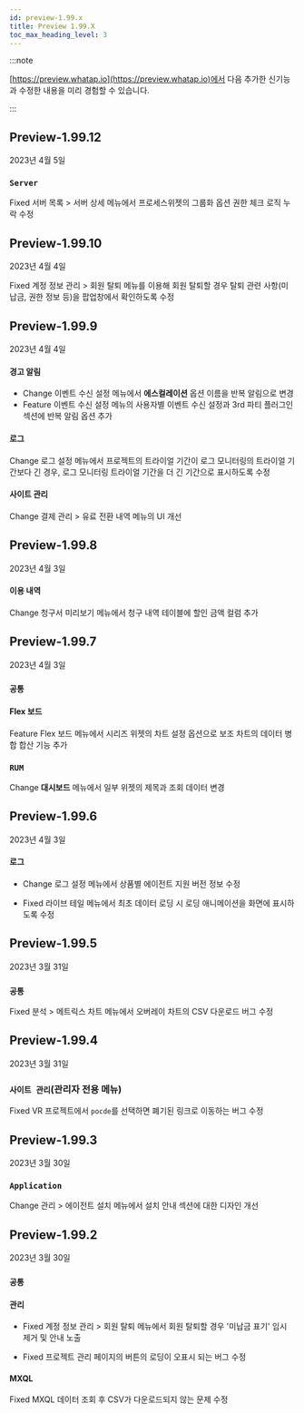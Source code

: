 ```yaml
---
id: preview-1.99.x
title: Preview 1.99.X
toc_max_heading_level: 3
---
```


<head>
<meta name="robots" content="noindex, nofollow"/>
</head>


:::note

[https://preview.whatap.io](https://preview.whatap.io)에서 다음 추가한 신기능과 수정한 내용을 미리 경험할 수 있습니다. 

:::

## Preview-1.99.12

2023년 4월 5일

<div class='indentTab'>

### `Server`

<p><Status>Fixed</Status> <UI>서버 목록</UI> > <UI>서버 상세</UI> 메뉴에서 <UI>프로세스</UI>위젯의 <UI>그룹화</UI> 옵션 권한 체크 로직 누락 수정</p>

</div>


## Preview-1.99.10

2023년 4월 4일

<div class='indentTab'>

<p><Status>Fixed</Status> <UI>계정 정보 관리</UI> > <UI>회원 탈퇴</UI> 메뉴를 이용해 회원 탈퇴할 경우 탈퇴 관련 사항(미납금, 권한 정보 등)을 팝업창에서 확인하도록 수정</p>

</div>

## Preview-1.99.9

2023년 4월 4일

<div class='indentTab'>

#### 경고 알림

- <Status>Change</Status> <UI>이벤트 수신 설정</UI> 메뉴에서 <b>에스컬레이션</b> 옵션 이름을 <UI>반복 알림</UI>으로 변경
- <Status>Feature</Status> <UI>이벤트 수신 설정</UI> 메뉴의 <UI>사용자별 이벤트 수신 설정</UI>과 <UI>3rd 파티 플러그인</UI> 섹션에 <UI>반복 알림</UI> 옵션 추가

#### 로그

<p><Status>Change</Status> <UI>로그 설정</UI> 메뉴에서 프로젝트의 트라이얼 기간이 로그 모니터링의 트라이얼 기간보다 긴 경우, 로그 모니터링 트라이얼 기간을 더 긴 기간으로 표시하도록 수정</p>

#### 사이트 관리

<p><Status>Change</Status> <UI>결제 관리</UI> > <UI>유료 전환 내역</UI> 메뉴의 UI 개선</p>

</div>


## Preview-1.99.8

2023년 4월 3일

<div class='indentTab'>

#### 이용 내역

<p><Status>Change</Status> <UI>청구서 미리보기</UI> 메뉴에서 청구 내역 테이블에 <UI>할인 금액</UI> 컬럼 추가</p>

</div>


## Preview-1.99.7

2023년 4월 3일

<div class='indentTab'>

### `공통`

#### Flex 보드

<p><Status>Feature</Status> <UI>Flex 보드</UI> 메뉴에서 시리즈 위젯의 차트 설정 옵션으로 보조 차트의 데이터 병합 합산 기능 추가</p>

### `RUM`

<p><Status>Change</Status> <b>대시보드</b> 메뉴에서 일부 위젯의 제목과 조회 데이터 변경</p>

</div>

## Preview-1.99.6

2023년 4월 3일

<div class='indentTab'>

#### 로그

- <Status>Change</Status> <UI>로그 설정</UI> 메뉴에서 상품별 에이전트 지원 버전 정보 수정

- <Status>Fixed</Status> <UI>라이브 테일</UI> 메뉴에서 최초 데이터 로딩 시 로딩 애니메이션을 화면에 표시하도록 수정

</div>



## Preview-1.99.5

2023년 3월 31일

<div class='indentTab'>

### `공통`

<p><Status>Fixed</Status> <UI>분석</UI> > <UI>메트릭스 차트</UI> 메뉴에서 오버레이 차트의 CSV 다운로드 버그 수정</p>

</div>


## Preview-1.99.4

2023년 3월 31일

<div class='indentTab'>

### `사이트 관리`(관리자 전용 메뉴)

<p><Status>Fixed</Status> VR 프로젝트에서 <code>pocde</code>를 선택하면 폐기된 링크로 이동하는 버그 수정</p>

</div>


## Preview-1.99.3

2023년 3월 30일

<div class='indentTab'>

### `Application`

<p><Status>Change</Status> <UI>관리</UI> > <UI>에이전트 설치</UI> 메뉴에서 설치 안내 섹션에 대한 디자인 개선</p>

</div>


## Preview-1.99.2

2023년 3월 30일

<div class='indentTab'>

### `공통`

#### 관리

- <Status>Fixed</Status> <UI>계정 정보 관리</UI> > <UI>회원 탈퇴</UI> 메뉴에서 회원 탈퇴할 경우 '미납금 표기' 임시 제거 및 안내 노출

- <Status>Fixed</Status> 프로젝트 관리 페이지의 버튼의 로딩이 오표시 되는 버그 수정

#### MXQL

<p><Status>Fixed</Status> MXQL 데이터 조회 후 CSV가 다운로드되지 않는 문제 수정</p>

</div>